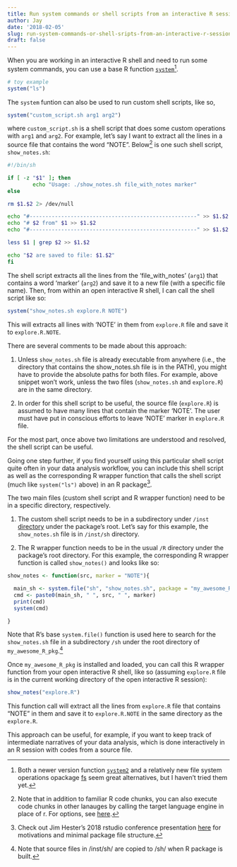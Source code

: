 ```yaml
---
title: Run system commands or shell scripts from an interactive R session
author: Jay
date: '2018-02-05'
slug: run-system-commands-or-shell-sripts-from-an-interactive-r-session
draft: false
---
```


When you are working in an interactive R shell and need to run some system commands, you can use a base R function [`system`](https://stat.ethz.ch/R-manual/R-devel/library/base/html/system.html)^[Both a newer version function [`system2`](https://stat.ethz.ch/R-manual/R-devel/library/base/html/system2.html) and a relatively new file system operations opackage [fs](http://fs.r-lib.org) seem great alternatives, but I haven't tried them yet.]. 

```r
# toy example
system("ls")
```

The `system` funtion can also be used to run custom shell scripts, like so,

```r
system("custom_script.sh arg1 arg2")
```
where `custom_script.sh` is a shell script that does some custom operations with `arg1` and `arg2`. For example, let's say I want to extract all the lines in a source file that contains the word "NOTE". Below^[Note that in addition to familiar R code chunks, you can also execute code chunks in other lanauges by calling the target language engine in place of r. For options, see [here](http://rmarkdown.rstudio.com/authoring_knitr_engines.html).] is one such shell script, `show_notes.sh`:

```sh
#!/bin/sh

if [ -z "$1" ]; then
        echo "Usage: ./show_notes.sh file_with_notes marker"
else

rm $1.$2 2> /dev/null

echo "#-----------------------------------------------------" >> $1.$2
echo "# $2 from" $1 >> $1.$2
echo "#-----------------------------------------------------" >> $1.$2

less $1 | grep $2 >> $1.$2

echo "$2 are saved to file: $1.$2"
fi
```

The shell script extracts all the lines from the 'file_with_notes' (`arg1`) that contains a word 'marker' (`arg2`) and save it to a new file (with a specific file name). Then, from within an open interactive R shell, I can call the shell script like so:

```r
system("show_notes.sh explore.R NOTE")
```
This will extracts all lines with 'NOTE' in them from `explore.R` file and save it to `explore.R.NOTE`. 

There are several comments to be made about this approach: 

1. Unless `show_notes.sh` file is already executable from anywhere (i.e., the directory that contains the show_notes.sh file is in the PATH), you might have to provide the absolute paths for both files. For example, above snippet won't work, unless the two files (`show_notes.sh` and `explore.R`) are in the same directory. 

2. In order for this shell script to be useful, the source file (`explore.R`) is assumed to have many lines that contain the marker 'NOTE'. The user must have put in conscious efforts to leave 'NOTE' marker in `explore.R` file. 

For the most part, once above two limitations are understood and resolved, the shell script can be useful. 

Going one step further, if you find yourself using this particular shell script quite often in your data analysis workflow, you can include this shell script as well as the corresponding R wrapper function that calls the shell script (much like `system("ls")` above) in an R package^[Check out Jim Hester's 2018 rstudio conference presentation [here](https://github.com/jimhester/presentations/tree/master/2018_02_03-You-can-make-a-package-in-20-minutes) for motivations and minimal package file structure.].

The two main files (custom shell script and R wrapper function) need to be in a specific directory, respectively. 

1. The custom shell script needs to be in a subdirectory under `/inst` [directory](http://r-pkgs.had.co.nz/inst.html) under the package's root. Let's say for this example, the `show_notes.sh` file is in `/inst/sh` directory. 

2. The R wrapper function needs to be in the usual `/R` directory under the package's root directory. For this example, the corresponding R wrapper function is called `show_notes()` and looks like so:

```r
show_notes <- function(src, marker = "NOTE"){

  main_sh <- system.file("sh", "show_notes.sh", package = "my_awesome_R_pkg")
  cmd <- paste0(main_sh, " ", src, " ", marker)
  print(cmd)
  system(cmd)

}

```

Note that R's base `system.file()` function is used here to search for the `show_notes.sh` file in a subdirectory `/sh` under the root directory of `my_awesome_R_pkg`.^[Note that source files in /inst/sh/ are copied to /sh/ when R package is built.]

Once `my_awesome_R_pkg` is installed and loaded, you can call this R wrapper function from your open interactive R shell, like so (assuming `explore.R` file is in the current working directory of the open interactive R session):

```r
show_notes("explore.R")
```

This function call will extract all the lines from `explore.R` file that contains "NOTE" in them and save it to `explore.R.NOTE` in the same directory as the `explore.R`. 

This approach can be useful, for example, if you want to keep track of intermediate narratives of your data analysis, which is done interactively in an R session with codes from a source file. 

